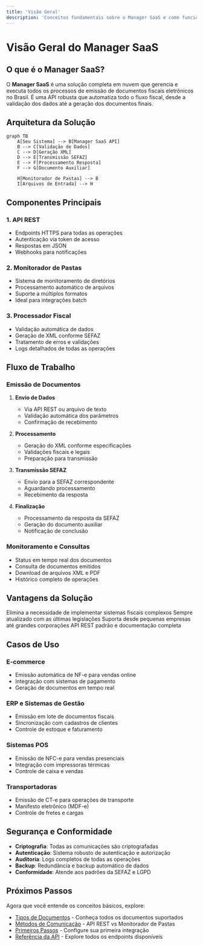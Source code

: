 ```yaml
---
title: 'Visão Geral'
description: 'Conceitos fundamentais sobre o Manager SaaS e como funciona'
---
```


# Visão Geral do Manager SaaS

## O que é o Manager SaaS?

O **Manager SaaS** é uma solução completa em nuvem que gerencia e executa todos os processos de emissão de documentos fiscais eletrônicos no Brasil. É uma API robusta que automatiza todo o fluxo fiscal, desde a validação dos dados até a geração dos documentos finais.

## Arquitetura da Solução

```mermaid
graph TB
    A[Seu Sistema] --> B[Manager SaaS API]
    B --> C[Validação de Dados]
    C --> D[Geração XML]
    D --> E[Transmissão SEFAZ]
    E --> F[Processamento Resposta]
    F --> G[Documento Auxiliar]
    
    H[Monitorador de Pastas] --> B
    I[Arquivos de Entrada] --> H
```

## Componentes Principais

### 1. **API REST**
- Endpoints HTTPS para todas as operações
- Autenticação via token de acesso
- Respostas em JSON
- Webhooks para notificações

### 2. **Monitorador de Pastas**
- Sistema de monitoramento de diretórios
- Processamento automático de arquivos
- Suporte a múltiplos formatos
- Ideal para integrações batch

### 3. **Processador Fiscal**
- Validação automática de dados
- Geração de XML conforme SEFAZ
- Tratamento de erros e validações
- Logs detalhados de todas as operações

## Fluxo de Trabalho

### **Emissão de Documentos**

1. **Envio de Dados**
   - Via API REST ou arquivo de texto
   - Validação automática dos parâmetros
   - Confirmação de recebimento

2. **Processamento**
   - Geração do XML conforme especificações
   - Validações fiscais e legais
   - Preparação para transmissão

3. **Transmissão SEFAZ**
   - Envio para a SEFAZ correspondente
   - Aguardando processamento
   - Recebimento da resposta

4. **Finalização**
   - Processamento da resposta da SEFAZ
   - Geração do documento auxiliar
   - Notificação de conclusão

### **Monitoramento e Consultas**

- Status em tempo real dos documentos
- Consulta de documentos emitidos
- Download de arquivos XML e PDF
- Histórico completo de operações

## Vantagens da Solução

<CardGroup cols={2}>
  <Card
    title="Automação Completa"
    icon="robot"
  >
    Elimina a necessidade de implementar sistemas fiscais complexos
  </Card>
  <Card
    title="Conformidade Legal"
    icon="shield-check"
  >
    Sempre atualizado com as últimas legislações
  </Card>
  <Card
    title="Escalabilidade"
    icon="trending-up"
  >
    Suporta desde pequenas empresas até grandes corporações
  </Card>
  <Card
    title="Integração Simples"
    icon="plug"
  >
    API REST padrão e documentação completa
  </Card>
</CardGroup>

## Casos de Uso

### **E-commerce**
- Emissão automática de NF-e para vendas online
- Integração com sistemas de pagamento
- Geração de documentos em tempo real

### **ERP e Sistemas de Gestão**
- Emissão em lote de documentos fiscais
- Sincronização com cadastros de clientes
- Controle de estoque e faturamento

### **Sistemas POS**
- Emissão de NFC-e para vendas presenciais
- Integração com impressoras térmicas
- Controle de caixa e vendas

### **Transportadoras**
- Emissão de CT-e para operações de transporte
- Manifesto eletrônico (MDF-e)
- Controle de fretes e cargas

## Segurança e Conformidade

- **Criptografia**: Todas as comunicações são criptografadas
- **Autenticação**: Sistema robusto de autenticação e autorização
- **Auditoria**: Logs completos de todas as operações
- **Backup**: Redundância e backup automático de dados
- **Conformidade**: Atende aos padrões da SEFAZ e LGPD

## Próximos Passos

Agora que você entende os conceitos básicos, explore:

- [Tipos de Documentos](/concepts/document-types) - Conheça todos os documentos suportados
- [Métodos de Comunicação](/concepts/communication-methods) - API REST vs Monitorador de Pastas
- [Primeiros Passos](/quickstart) - Configure sua primeira integração
- [Referência da API](/api/endpoints/emission) - Explore todos os endpoints disponíveis 